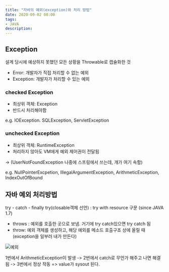 ```yaml
---
title: "자바의 예외(exception)와 처리 방법"
date: 2020-09-02 08:00
tags:
- JAVA
description:
---
```


## Exception

설계 당시에 예상하지 못했던 모든 상황을 Throwable로 캡슐화한 것

- Error: 개발자가 직접 처리할 수 없는 예외
- Exception: 개발자가 처리할 수 있는 예외

### checked Exception

- 최상위 객체: Exception
- 반드시 처리해야함

e.g. IOException. SQLException, ServletException

### unchecked Exception

- 최상위 객체: RuntimeException
- 처리하지 않아도 VM에게 예외 제어권이 전달됨

-> (UserNotFoundException 나중에 스프링에서 쓰는데, 걔가 여기 속함)  

e.g. NullPointerExcpetion, IllegalArgumentException, ArithmeticException, IndexOutOfBound

## 자바 예외 처리방법

try - catch - finally
try(closable객체 선언) : try with resource 구문 (since JAVA 1.7)

- throws : 예외를 호출한 곳으로 보냄. 거기에 try catch있으면 try catch 됨
- throw: 예외 객체를 생성하고, 해당 예외를 메소드 호출구조 상에 올릴 때 (exception을 일부러 내가 만든다)
  
![예외](https://img1.daumcdn.net/thumb/R1280x0/?scode=mtistory2&fname=https%3A%2F%2Fblog.kakaocdn.net%2Fdn%2FKDZWN%2FbtqHT0Rh34b%2FfFzTP3wlubaRfBwUqkoL7K%2Fimg.png)

1번에서 ArithmeticException이 발생 -> 2번에서 catch로 무언가 해주고 나면 해결됨 -> 3번에서 정상 작동 => value가 sysout 된다.
